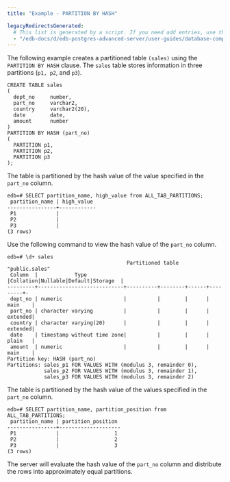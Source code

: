 ```yaml
---
title: "Example - PARTITION BY HASH"

legacyRedirectsGenerated:
  # This list is generated by a script. If you need add entries, use the `legacyRedirects` key.
  - "/edb-docs/d/edb-postgres-advanced-server/user-guides/database-compatibility-table-partitioning-guide/13/example_partition_by_hash.html"
---
```


<div id="example_partition_by_hash" class="registered_link"></div>

The following example creates a partitioned table `(sales)` using the `PARTITION BY HASH` clause. The `sales` table stores information in three partitions (`p1, p2`, and `p3`).

```text
CREATE TABLE sales
(
  dept_no     number,
  part_no     varchar2,
  country     varchar2(20),
  date        date,
  amount      number
)
PARTITION BY HASH (part_no)
(
  PARTITION p1,
  PARTITION p2,
  PARTITION p3
);
```

The table is partitioned by the hash value of the value specified in the `part_no` column.

```text
edb=# SELECT partition_name, high_value from ALL_TAB_PARTITIONS;
 partition_name | high_value
----------------+------------
 P1             |
 P2             |
 P3             |
(3 rows)
```

Use the following command to view the hash value of the `part_no` column.

```text
edb=# \d+ sales
                                       Partitioned table "public.sales"
 Column  |            Type            |Collation|Nullable|Default|Storage  |
---------+----------------------------+----------+--------+------+---------+-
 dept_no | numeric                    |          |        |      | main    |
 part_no | character varying          |          |        |      | extended|
 country | character varying(20)      |          |        |      | extended|
 date    | timestamp without time zone|          |        |      | plain   |
 amount  | numeric                    |          |        |      | main    |
Partition key: HASH (part_no)
Partitions: sales_p1 FOR VALUES WITH (modulus 3, remainder 0),
            sales_p2 FOR VALUES WITH (modulus 3, remainder 1),
            sales_p3 FOR VALUES WITH (modulus 3, remainder 2)
```

The table is partitioned by the hash value of the values specified in the `part_no` column.

```text
edb=# SELECT partition_name, partition_position from ALL_TAB_PARTITIONS;
 partition_name | partition_position
----------------+--------------------
 P1             |                  1
 P2             |                  2
 P3             |                  3
(3 rows)
```

The server will evaluate the hash value of the `part_no` column and distribute the rows into approximately equal partitions.
